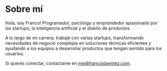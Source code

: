 # Sobre mí

Hola, soy Franco! Programador, psicólogo y emprendedor apasionado por las startups, la inteligencia artificial y el diseño de productos.

A lo largo de mi carrera, trabajé con varias startups, transformando necesidades de negocio complejas en soluciones técnicas eficientes y ayudando a los equipos a desarrollar productos que tengan sentido para los usuarios.

Si querés conectar, contactame en me@francosbenitez.com.
